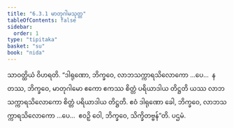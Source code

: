 ```yaml
---
title: "6.3.1 မာတုဂါမသုတ္တ"
tableOfContents: false
sidebar:
  order: 1
type: "tipitaka"
basket: "su"
book: "nida"
---
```



<DynamicBreadcrumb />

<Division number="170" book="nida">

<Paragraph number="1060" book="nida">
သာဝတ္ထိယံ ဝိဟရတိ. “ဒါရုဏော, ဘိက္ခဝေ, လာဘသက္ကာရသိလောကော …ပေ…  န တဿ, ဘိက္ခဝေ, မာတုဂါမော ဧကော ဧကဿ စိတ္တံ ပရိယာဒါယ တိဋ္ဌတိ ယဿ လာဘသက္ကာရသိလောကော စိတ္တံ ပရိယာဒါယ တိဋ္ဌတိ. ဧဝံ ဒါရုဏော ခေါ, ဘိက္ခဝေ, လာဘသက္ကာရသိလောကော …ပေ…  ဧဝဉှိ ဝေါ, ဘိက္ခဝေ, သိက္ခိတဗ္ဗန်”တိ.

</Paragraph>
</Division>

<Paragraph number="1061" type="center" book="nida">
ပဌမံ.
</Paragraph>